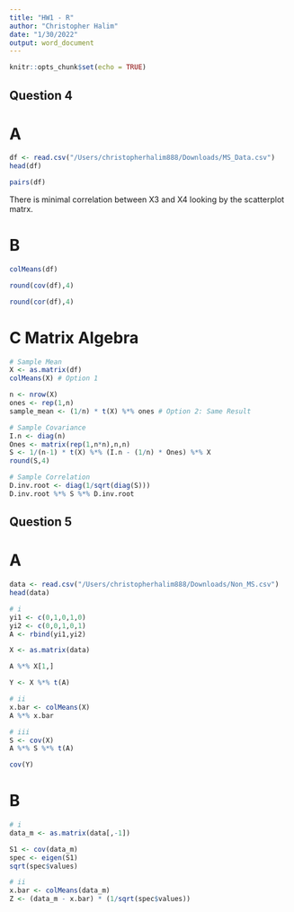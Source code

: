 ```yaml
---
title: "HW1 - R"
author: "Christopher Halim"
date: "1/30/2022"
output: word_document
---
```


```r
knitr::opts_chunk$set(echo = TRUE)
```

## Question 4
# A
```r
df <- read.csv("/Users/christopherhalim888/Downloads/MS_Data.csv")
head(df)

pairs(df)
```
There is minimal correlation between X3 and X4 looking by the scatterplot matrx.

# B
```r
colMeans(df)

round(cov(df),4)

round(cor(df),4)
```

# C Matrix Algebra
```r
# Sample Mean
X <- as.matrix(df)
colMeans(X) # Option 1

n <- nrow(X)
ones <- rep(1,n)
sample_mean <- (1/n) * t(X) %*% ones # Option 2: Same Result

# Sample Covariance
I.n <- diag(n)
Ones <- matrix(rep(1,n*n),n,n)
S <- 1/(n-1) * t(X) %*% (I.n - (1/n) * Ones) %*% X
round(S,4)

# Sample Correlation
D.inv.root <- diag(1/sqrt(diag(S)))
D.inv.root %*% S %*% D.inv.root
```

## Question 5
# A
```r
data <- read.csv("/Users/christopherhalim888/Downloads/Non_MS.csv")
head(data)

# i
yi1 <- c(0,1,0,1,0)
yi2 <- c(0,0,1,0,1)
A <- rbind(yi1,yi2)

X <- as.matrix(data)

A %*% X[1,]

Y <- X %*% t(A)

# ii
x.bar <- colMeans(X)
A %*% x.bar

# iii
S <- cov(X)
A %*% S %*% t(A)

cov(Y)
```

# B
```r
# i
data_m <- as.matrix(data[,-1])

S1 <- cov(data_m)
spec <- eigen(S1)
sqrt(spec$values)

# ii
x.bar <- colMeans(data_m)
Z <- (data_m - x.bar) * (1/sqrt(spec$values))
```